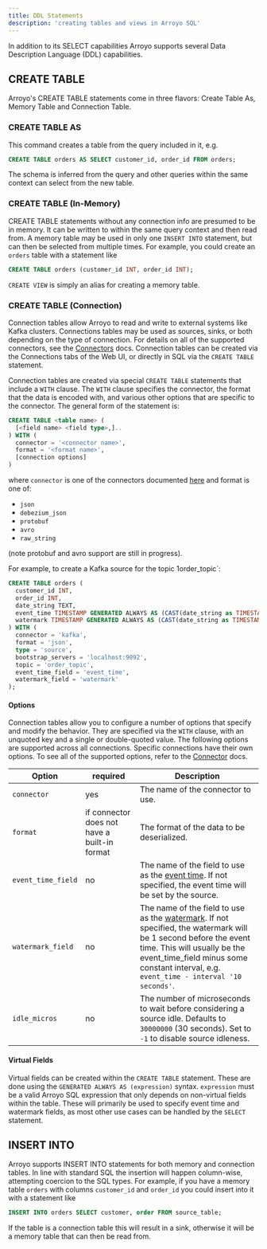 ```yaml
---
title: DDL Statements
description: 'creating tables and views in Arroyo SQL'
---
```


In addition to its SELECT capabilities Arroyo supports several Data Description Language (DDL) capabilities.

## CREATE TABLE

Arroyo's CREATE TABLE statements come in three flavors: Create Table As, Memory Table and Connection Table.

### CREATE TABLE AS

This command creates a table from the query included in it, e.g.

```sql
CREATE TABLE orders AS SELECT customer_id, order_id FROM orders;
```

The schema is inferred from the query and other queries within the same context can select from the new table.

### CREATE TABLE (In-Memory)

CREATE TABLE statements without any connection info are presumed to be in
memory. It can be written to within the same query context and then read from. A
memory table may be used in only one `INSERT INTO` statement, but can then be
selected from multiple times. For example, you could create an `orders` table
with a statement like

```sql
CREATE TABLE orders (customer_id INT, order_id INT);
```

`CREATE VIEW` is simply an alias for creating a memory table.

### CREATE TABLE (Connection)

Connection tables allow Arroyo to read and write to external systems like Kafka
clusters. Connections tables may be used as sources, sinks, or both depending on
the type of connection. For details on all of the supported connectors, see the
[Connectors](/connectors) docs. Connection tables can be created via the
Connections tabs of the Web UI, or directly in SQL via the `CREATE TABLE`
statement.

Connection tables are created via special `CREATE TABLE` statements that
include a `WITH` clause. The `WITH` clause specifies the connector, the format
that the data is encoded with, and various other options that are specific to
the connector. The general form of the statement is:

```sql
CREATE TABLE <table name> (
  [<field name> <field type>,]..
) WITH (
  connector = '<connector name>',
  format = '<format name>',
  [connection options]
)
```

where `connector` is one of the connectors documented [here](/connectors) and
format is one of:

* `json`
* `debezium_json`
* `protobuf`
* `avro`
* `raw_string`

(note protobuf and avro support are still in progress).

For example, to create a Kafka source for the topic 1order_topic`:

```sql
CREATE TABLE orders (
  customer_id INT,
  order_id INT,
  date_string TEXT,
  event_time TIMESTAMP GENERATED ALWAYS AS (CAST(date_string as TIMESTAMP)),
  watermark TIMESTAMP GENERATED ALWAYS AS (CAST(date_string as TIMESTAMP) - INTERVAL '15' SECOND
) WITH (
  connector = 'kafka',
  format = 'json',
  type = 'source',
  bootstrap_servers = 'localhost:9092',
  topic = 'order_topic',
  event_time_field = 'event_time',
  watermark_field = 'watermark'
);
```


#### Options

Connection tables allow you to configure a number of options that specify and
modify the behavior. They are specified via the `WITH` clause, with an unquoted
key and a single or double-quoted value. The following options are supported
across all connections. Specific connections have their own options. To see all
of the supported options, refer to the [Connector](/connectors) docs.


| Option           | required  | Description |
|--------          | --------- |-------------|
| `connector`      | yes  | The name of the connector to use.|
| `format`         | if connector does not have a built-in format  | The format of the data to be deserialized. |
| `event_time_field`| no  | The name of the field to use as the [event time](/concepts#event-time). If not specified, the event time will be set by the source.|
| `watermark_field` | no  | The name of the field to use as the [watermark](/concepts#watermark). If not specified, the watermark will be 1 second before the event time. This will usually be the event_time_field minus some constant interval, e.g. `event_time - interval '10 seconds'`.|
| `idle_micros`    | no  | The number of microseconds to wait before considering a source idle. Defaults to `30000000` (30 seconds). Set to `-1` to disable source idleness.|

#### Virtual Fields

Virtual fields can be created within the `CREATE TABLE` statement.
These are done using the `GENERATED ALWAYS AS (expression)` syntax.
`expression` must be a valid Arroyo SQL expression that only depends on non-virtual fields within the table.
These will primarily be used to specify event time and watermark fields,
as most other use cases can be handled by the `SELECT` statement.

## INSERT INTO

Arroyo supports INSERT INTO statements for both memory and connection tables. In
line with standard SQL the insertion will happen column-wise, attempting
coercion to the SQL types. For example, if you have a memory table `orders` with
columns `customer_id` and `order_id` you could insert into it with a statement
like

```sql
INSERT INTO orders SELECT customer, order FROM source_table;
```

If the table is a connection table this will result in a sink,
otherwise it will be a memory table that can then be read from.
